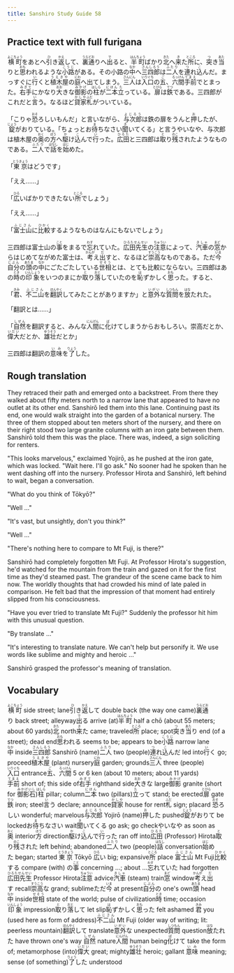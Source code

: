 ```yaml
---
title: Sanshiro Study Guide 58
---
```


## Practice text with full furigana

<p>
<ruby><rb>横町</rb><rt>よこちょう</rt></ruby>をあとへ<ruby><rb>引</rb><rt>ひ</rt></ruby>き<ruby><rb>返</rb><rt>かえ</rt></ruby>して、<ruby><rb>裏通</rb><rt>うらどお</rt></ruby>りへ<ruby><rb>出</rb><rt>で</rt></ruby>ると、<ruby><rb>半町</rb><rt>はんちょう</rt></ruby>ばかり<ruby><rb>北</rb><rt>きた</rt></ruby>へ<ruby><rb>来</rb><rt>き</rt></ruby>た<ruby><rb>所</rb><rt>ところ</rt></ruby>に、<ruby><rb>突</rb><rt>つ</rt></ruby>き<ruby><rb>当</rb><rt>あた</rt></ruby>りと<ruby><rb>思</rb><rt>おも</rt></ruby>われるような<ruby><rb>小路</rb><rt>こうじ</rt></ruby>がある。その小路の<ruby><rb>中</rb><rt>なか</rt></ruby>へ<ruby><rb>三四郎</rb><rt>さんしろう</rt></ruby>は<ruby><rb>二人</rb><rt>ふたり</rt></ruby>を<ruby><rb>連</rb><rt>つ</rt></ruby>れ<ruby><rb>込</rb><rt>こ</rt></ruby>んだ。まっすぐに<ruby><rb>行</rb><rt>い</rt></ruby>くと<ruby><rb>植木屋</rb><rt>うえきや</rt></ruby>の<ruby><rb>庭</rb><rt>にわ</rt></ruby>へ出てしまう。<ruby><rb>三人</rb><rt>さんにん</rt></ruby>は<ruby><rb>入口</rb><rt>いりぐち</rt></ruby>の<ruby><rb>五</rb><rt>ご</rt></ruby>、<ruby><rb>六間</rb><rt>ろっけん</rt></ruby><ruby><rb>手前</rb><rt>てまえ</rt></ruby>でとまった。<ruby><rb>右手</rb><rt>みぎて</rt></ruby>にかなり<ruby><rb>大</rb><rt>おお</rt></ruby>きな<ruby><rb>御影</rb><rt>みかげ</rt></ruby>の<ruby><rb>柱</rb><rt>はしら</rt></ruby>が<ruby><rb>二本</rb><rt>にほん</rt></ruby><ruby><rb>立</rb><rt>た</rt></ruby>っている。<ruby><rb>扉</rb><rt>とびら</rt></ruby>は<ruby><rb>鉄</rb><rt>てつ</rt></ruby>である。三四郎がこれだと<ruby><rb>言</rb><rt>い</rt></ruby>う。なるほど<ruby><rb>貸家</rb><rt>かしや</rt></ruby><ruby><rb>札</rb><rt>ふだ</rt></ruby>がついている。
</p>

<p>
「こりゃ<ruby><rb>恐</rb><rt>おそ</rt></ruby>ろしいもんだ」と言いながら、<ruby><rb>与次郎</rb><rt>よじろう</rt></ruby>は鉄の扉をうんと<ruby><rb>押</rb><rt>お</rt></ruby>したが、<ruby><rb>錠</rb><rt>じょう</rt></ruby>がおりている。「ちょっとお<ruby><rb>待</rb><rt>ま</rt></ruby>ちなさい<ruby><rb>聞</rb><rt>き</rt></ruby>いてくる」と言うやいなや、与次郎は植木屋の<ruby><rb>奥</rb><rt>おく</rt></ruby>の<ruby><rb>方</rb><rt>ほう</rt></ruby>へ<ruby><rb>駆</rb><rt>か</rt></ruby>け<ruby><rb>込</rb><rt>こ</rt></ruby>んで<ruby><rb>行</rb><rt>い</rt></ruby>った。<ruby><rb>広田</rb><rt>ひろた</rt></ruby>と三四郎は<ruby><rb>取</rb><rt>と</rt></ruby>り<ruby><rb>残</rb><rt>のこ</rt></ruby>されたようなものである。<ruby><rb>二人</rb><rt>ふたり</rt></ruby>で<ruby><rb>話</rb><rt>はなし</rt></ruby>を<ruby><rb>始</rb><rt>はじ</rt></ruby>めた。
</p>

<p>
「<ruby><rb>東京</rb><rt>とうきょう</rt></ruby>はどうです」
</p>

<p>「ええ……」</p>
<p>
「<ruby><rb>広</rb><rt>ひろ</rt></ruby>いばかりできたない<ruby><rb>所</rb><rt>ところ</rt></ruby>でしょう」
</p>

<p>「ええ……」</p>
<p>
「<ruby><rb>富士山</rb><rt>ふじさん</rt></ruby>に<ruby><rb>比較</rb><rt>ひかく</rt></ruby>するようなものはなんにもないでしょう」
</p>

<p>
三四郎は富士山の<ruby><rb>事</rb><rt>こと</rt></ruby>をまるで<ruby><rb>忘</rb><rt>わす</rt></ruby>れていた。<ruby><rb>広田先生</rb><rt>ひろたせんせい</rt></ruby>の<ruby><rb>注意</rb><rt>ちゅうい</rt></ruby>によって、<ruby><rb>汽車</rb><rt>きしゃ</rt></ruby>の<ruby><rb>窓</rb><rt>まど</rt></ruby>からはじめてながめた富士は、<ruby><rb>考</rb><rt>かんが</rt></ruby>え<ruby><rb>出</rb><rt>だ</rt></ruby>すと、なるほど<ruby><rb>崇高</rb><rt>すうこう</rt></ruby>なものである。ただ<ruby><rb>今</rb><rt>いま</rt></ruby><ruby><rb>自分</rb><rt>じぶん</rt></ruby>の<ruby><rb>頭</rb><rt>あたま</rt></ruby>の<ruby><rb>中</rb><rt>なか</rt></ruby>にごたごたしている<ruby><rb>世相</rb><rt>せそう</rt></ruby>とは、とても比較にならない。三四郎はあの<ruby><rb>時</rb><rt>とき</rt></ruby>の<ruby><rb>印象</rb><rt>いんしょう</rt></ruby>をいつのまにか<ruby><rb>取</rb><rt>と</rt></ruby>り<ruby><rb>落</rb><rt>おと</rt></ruby>していたのを<ruby><rb>恥</rb><rt>は</rt></ruby>ずかしく<ruby><rb>思</rb><rt>おも</rt></ruby>った。すると、
</p>

<p>
「<ruby><rb>君</rb><rt>きみ</rt></ruby>、<ruby><rb>不二山</rb><rt>ふじさん</rt></ruby>を<ruby><rb>翻訳</rb><rt>ほんやく</rt></ruby>してみたことがありますか」と<ruby><rb>意外</rb><rt>いがい</rt></ruby>な<ruby><rb>質問</rb><rt>しつもん</rt></ruby>を<ruby><rb>放</rb><rt>はな</rt></ruby>たれた。
</p>

<p>「翻訳とは……」</p>
<p>
「<ruby><rb>自然</rb><rt>しぜん</rt></ruby>を翻訳すると、みんな<ruby><rb>人間</rb><rt>にんげん</rt></ruby>に<ruby><rb>化</rb><rt>ば</rt></ruby>けてしまうからおもしろい。崇高だとか、<ruby><rb>偉大</rb><rt>いだい</rt></ruby>だとか、<ruby><rb>雄壮</rb><rt>ゆうそう</rt></ruby>だとか」
</p>

<p>
三四郎は翻訳の<ruby><rb>意味</rb><rt>いみ</rt></ruby>を<ruby><rb>了</rb><rt>りょう</rt></ruby>した。
</p>


## Rough translation

They retraced their path and emerged onto a backstreet. From there they walked about fifty meters north to a narrow lane that appeared to have no outlet at its other end. Sanshirō led them into this lane. Continuing past its end, one would walk straight into the garden of a botanical nursery. The three of them stopped about ten meters short of the nursery, and there on their right stood two large granite columns with an iron gate between them. Sanshirō told them this was the place. There was, indeed, a sign soliciting for renters.

"This looks marvelous," exclaimed Yojirō, as he pushed at the iron gate, which was locked. "Wait here. I'll go ask." No sooner had he spoken than he went dashing off into the nursery. Professor Hirota and Sanshirō, left behind to wait, began a conversation.

"What do you think of Tōkyō?"

"Well ..."

"It's vast, but unsightly, don't you think?"

"Well ..."

"There's nothing here to compare to Mt Fuji, is there?"

Sanshirō had completely forgotten Mt Fuji. At Professor Hirota's suggestion, he'd watched for the mountain from the train and gazed on it for the first time as they'd steamed past. The grandeur of the scene came back to him now. The worldly thoughts that had crowded his mind of late paled in comparison. He felt bad that the impression of that moment had entirely slipped from his consciousness.

"Have you ever tried to translate Mt Fuji?" Suddenly the professor hit him with this unusual question.

"By translate ..."

"It's interesting to translate nature. We can't help but personify it. We use words like sublime and mighty and heroic ..."

Sanshirō grasped the professor's meaning of translation.            


## Vocabulary

<p>
<span class="vocabstudy"><ruby><rb>横町</rb><rt>よこちょう</rt></ruby>&nbsp;side street; lane</span><span class="vocabstudy"><ruby><rb>引</rb><rt>ひ</rt></ruby>き<ruby><rb>返</rb><rt>かえ</rt></ruby>して&nbsp;double back (the way one came)</span><span class="vocabstudy"><ruby><rb>裏通</rb><rt>うらどお</rt></ruby>り&nbsp;back street; alleyway</span><span class="vocabstudy"><ruby><rb>出</rb><rt>で</rt></ruby>る&nbsp;arrive (at)</span><span class="vocabstudy"><ruby><rb>半町</rb><rt>はんちょう</rt></ruby>&nbsp;half a chō (about 55 meters; about 60 yards)</span><span class="vocabstudy"><ruby><rb>北</rb><rt>きた</rt></ruby>&nbsp;north</span><span class="vocabstudy"><ruby><rb>来</rb><rt>き</rt></ruby>た&nbsp;came; traveled</span><span class="vocabstudy"><ruby><rb>所</rb><rt>ところ</rt></ruby>&nbsp;place; spot</span><span class="vocabstudy"><ruby><rb>突</rb><rt>つ</rt></ruby>き<ruby><rb>当</rb><rt>あた</rt></ruby>り&nbsp;end (of a street); dead end</span><span class="vocabstudy"><ruby><rb>思</rb><rt>おも</rt></ruby>われる&nbsp;seems to be; appears to be</span><span class="vocabstudy"><ruby><rb>小路</rb><rt>こうじ</rt></ruby>&nbsp;narrow lane</span><span class="vocabstudy"><ruby><rb>中</rb><rt>なか</rt></ruby>&nbsp;inside</span><span class="vocabstudy"><ruby><rb>三四郎</rb><rt>さんしろう</rt></ruby>&nbsp;Sanshirō (name)</span><span class="vocabstudy"><ruby><rb>二人</rb><rt>ふたり</rt></ruby>&nbsp;two (people)</span><span class="vocabstudy"><ruby><rb>連</rb><rt>つ</rt></ruby>れ<ruby><rb>込</rb><rt>こ</rt></ruby>んだ&nbsp;led into</span><span class="vocabstudy"><ruby><rb>行</rb><rt>い</rt></ruby>く&nbsp;go; proceed</span><span class="vocabstudy"><ruby><rb>植木屋</rb><rt>うえきや</rt></ruby>&nbsp;(plant) nursery</span><span class="vocabstudy"><ruby><rb>庭</rb><rt>にわ</rt></ruby>&nbsp;garden; grounds</span><span class="vocabstudy"><ruby><rb>三人</rb><rt>さんにん</rt></ruby>&nbsp;three (people)</span><span class="vocabstudy"><ruby><rb>入口</rb><rt>いりぐち</rt></ruby>&nbsp;entrance</span><span class="vocabstudy"><ruby><rb>五</rb><rt>ご</rt></ruby>、<ruby><rb>六間</rb><rt>ろっけん</rt></ruby>&nbsp;5 or 6 ken (about 10 meters; about 11 yards)</span><span class="vocabstudy"><ruby><rb>手前</rb><rt>てまえ</rt></ruby>&nbsp;short of; this side of</span><span class="vocabstudy"><ruby><rb>右手</rb><rt>みぎて</rt></ruby>&nbsp;righthand side</span><span class="vocabstudy"><ruby><rb>大</rb><rt>おお</rt></ruby>きな&nbsp;large</span><span class="vocabstudy"><ruby><rb>御影</rb><rt>みかげ</rt></ruby>&nbsp;granite (short for <ruby><rb>御影石</rb><rt>みかげいし</rt></ruby>)</span><span class="vocabstudy"><ruby><rb>柱</rb><rt>はしら</rt></ruby>&nbsp;pillar; column</span><span class="vocabstudy"><ruby><rb>二本</rb><rt>にほん</rt></ruby>&nbsp;two (pillars)</span><span class="vocabstudy"><ruby><rb>立</rb><rt>た</rt></ruby>って&nbsp;stand; be erected</span><span class="vocabstudy"><ruby><rb>扉</rb><rt>とびら</rt></ruby>&nbsp;gate</span><span class="vocabstudy"><ruby><rb>鉄</rb><rt>てつ</rt></ruby>&nbsp;iron; steel</span><span class="vocabstudy"><ruby><rb>言</rb><rt>い</rt></ruby>う&nbsp;declare; announce</span><span class="vocabstudy"><ruby><rb>貸家</rb><rt>かしや</rt></ruby>&nbsp;house for rent</span><span class="vocabstudy"><ruby><rb>札</rb><rt>ふだ</rt></ruby>&nbsp;sign; placard</span>
<span class="vocabstudy"><ruby><rb>恐</rb><rt>おそ</rt></ruby>ろしい&nbsp;wonderful; marvelous</span><span class="vocabstudy"><ruby><rb>与次郎</rb><rt>よじろう</rt></ruby>&nbsp;Yojirō (name)</span><span class="vocabstudy"><ruby><rb>押</rb><rt>お</rt></ruby>した&nbsp;pushed</span><span class="vocabstudy"><ruby><rb>錠</rb><rt>じょう</rt></ruby>がおりて&nbsp;be locked</span><span class="vocabstudy">お<ruby><rb>待</rb><rt>ま</rt></ruby>ちなさい&nbsp;wait</span><span class="vocabstudy"><ruby><rb>聞</rb><rt>き</rt></ruby>いてくる&nbsp;go ask; go check</span><span class="vocabstudy">やいなや&nbsp;as soon as</span><span class="vocabstudy"><ruby><rb>奥</rb><rt>おく</rt></ruby>&nbsp;interior</span><span class="vocabstudy"><ruby><rb>方</rb><rt>ほう</rt></ruby>&nbsp;direction</span><span class="vocabstudy"><ruby><rb>駆</rb><rt>か</rt></ruby>け<ruby><rb>込</rb><rt>こ</rt></ruby>んで<ruby><rb>行</rb><rt>い</rt></ruby>った&nbsp;ran off into</span><span class="vocabstudy"><ruby><rb>広田</rb><rt>ひろた</rt></ruby>&nbsp;(Professor) Hirota</span><span class="vocabstudy"><ruby><rb>取</rb><rt>と</rt></ruby>り<ruby><rb>残</rb><rt>のこ</rt></ruby>された&nbsp;left behind; abandoned</span><span class="vocabstudy"><ruby><rb>二人</rb><rt>ふたり</rt></ruby>&nbsp;two (people)</span><span class="vocabstudy"><ruby><rb>話</rb><rt>はなし</rt></ruby>&nbsp;conversation</span><span class="vocabstudy"><ruby><rb>始</rb><rt>はじ</rt></ruby>めた&nbsp;began; started</span>
<span class="vocabstudy"><ruby><rb>東京</rb><rt>とうきょう</rt></ruby>&nbsp;Tōkyō</span>
<span class="vocabstudy"><ruby><rb>広</rb><rt>ひろ</rt></ruby>い&nbsp;big; expansive</span><span class="vocabstudy"><ruby><rb>所</rb><rt>ところ</rt></ruby>&nbsp;place</span>
<span class="vocabstudy"><ruby><rb>富士山</rb><rt>ふじさん</rt></ruby>&nbsp;Mt Fuji</span><span class="vocabstudy"><ruby><rb>比較</rb><rt>ひかく</rt></ruby>する&nbsp;compare (with)</span>
<span class="vocabstudy">の<ruby><rb>事</rb><rt>こと</rt></ruby>&nbsp;concerning ...; about ...</span><span class="vocabstudy"><ruby><rb>忘</rb><rt>わす</rt></ruby>れていた&nbsp;had forgotten</span><span class="vocabstudy"><ruby><rb>広田先生</rb><rt>ひろたせんせい</rt></ruby>&nbsp;Professor Hirota</span><span class="vocabstudy"><ruby><rb>注意</rb><rt>ちゅうい</rt></ruby>&nbsp;advice</span><span class="vocabstudy"><ruby><rb>汽車</rb><rt>きしゃ</rt></ruby>&nbsp;(steam) train</span><span class="vocabstudy"><ruby><rb>窓</rb><rt>まど</rt></ruby>&nbsp;window</span><span class="vocabstudy"><ruby><rb>考</rb><rt>かんが</rt></ruby>え<ruby><rb>出</rb><rt>だ</rt></ruby>す&nbsp;recall</span><span class="vocabstudy"><ruby><rb>崇高</rb><rt>すうこう</rt></ruby>な&nbsp;grand; sublime</span><span class="vocabstudy">ただ<ruby><rb>今</rb><rt>いま</rt></ruby>&nbsp;at present</span><span class="vocabstudy"><ruby><rb>自分</rb><rt>じぶん</rt></ruby>の&nbsp;one's own</span><span class="vocabstudy"><ruby><rb>頭</rb><rt>あたま</rt></ruby>&nbsp;head</span><span class="vocabstudy"><ruby><rb>中</rb><rt>なか</rt></ruby>&nbsp;inside</span><span class="vocabstudy"><ruby><rb>世相</rb><rt>せそう</rt></ruby>&nbsp;state of the world; pulse of civilization</span><span class="vocabstudy"><ruby><rb>時</rb><rt>とき</rt></ruby>&nbsp;time; occasion</span><span class="vocabstudy"><ruby><rb>印象</rb><rt>いんしょう</rt></ruby>&nbsp;impression</span><span class="vocabstudy"><ruby><rb>取</rb><rt>と</rt></ruby>り<ruby><rb>落</rb><rt>おと</rt></ruby>して&nbsp;let slip</span><span class="vocabstudy"><ruby><rb>恥</rb><rt>は</rt></ruby>ずかしく<ruby><rb>思</rb><rt>おも</rt></ruby>った&nbsp;felt ashamed</span>
<span class="vocabstudy"><ruby><rb>君</rb><rt>きみ</rt></ruby>&nbsp;you (used here as form of address)</span><span class="vocabstudy"><ruby><rb>不二山</rb><rt>ふじさん</rt></ruby>&nbsp;Mt Fuji (older way of writing; lit: peerless mountain)</span><span class="vocabstudy"><ruby><rb>翻訳</rb><rt>ほんやく</rt></ruby>して&nbsp;translate</span><span class="vocabstudy"><ruby><rb>意外</rb><rt>いがい</rt></ruby>な&nbsp;unexpected</span><span class="vocabstudy"><ruby><rb>質問</rb><rt>しつもん</rt></ruby>&nbsp;question</span><span class="vocabstudy"><ruby><rb>放</rb><rt>はな</rt></ruby>たれた&nbsp;have thrown one's way</span>
<span class="vocabstudy"><ruby><rb>自然</rb><rt>しぜん</rt></ruby>&nbsp;nature</span><span class="vocabstudy"><ruby><rb>人間</rb><rt>にんげん</rt></ruby>&nbsp;human being</span><span class="vocabstudy"><ruby><rb>化</rb><rt>ば</rt></ruby>けて&nbsp;take the form of; metamorphose (into)</span><span class="vocabstudy"><ruby><rb>偉大</rb><rt>いだい</rt></ruby>&nbsp;great; mighty</span><span class="vocabstudy"><ruby><rb>雄壮</rb><rt>ゆうそう</rt></ruby>&nbsp;heroic; gallant</span>
<span class="vocabstudy"><ruby><rb>意味</rb><rt>いみ</rt></ruby>&nbsp;meaning; sense (of something)</span><span class="vocabstudy"><ruby><rb>了</rb><rt>りょう</rt></ruby>した&nbsp;understood</span>
</p>
